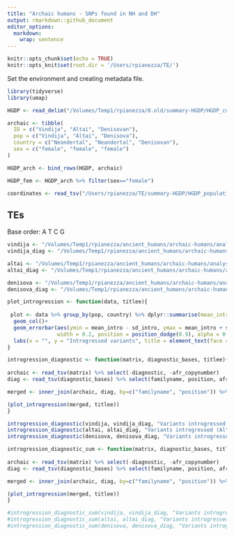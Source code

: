 ```yaml
---
title: "Archaic humans - SNPs found in NH and DH"
output: rmarkdown::github_document
editor_options: 
  markdown: 
    wrap: sentence
---
```


```r
knitr::opts_chunk$set(echo = TRUE)
knitr::opts_knit$set(root.dir = '/Users/rpianezza/TE/')
```

Set the environment and creating metadata file.
```r
library(tidyverse)
library(umap)

HGDP <- read_delim("/Volumes/Temp1/rpianezza/0.old/summary-HGDP/HGDP_cutoff_classified.tsv") %>% select(ID, sex, country, pop) %>% distinct()

archaic <- tibble(
  ID = c("Vindija", "Altai", "Denisovan"),
  pop = c("Vindija", "Altai", "Denisova"),
  country = c("Neandertal", "Neandertal", "Denisovan"),
  sex = c("female", "female", "female")
)

HGDP_arch <- bind_rows(HGDP, archaic)

HGDP_fem <- HGDP_arch %>% filter(sex=="female")

coordinates <- read_tsv("/Users/rpianezza/TE/summary-HGDP/HGDP_populationcoordinates.txt", col_names = c("pop", "region", "latitude", "longitude")) %>% select(pop, latitude, longitude)
```


## TEs

Base order: A T C G

```r
vindija <- "/Volumes/Temp1/rpianezza/ancient_humans/archaic-humans/analysis/diagnostic-variants/vindija"
vindija_diag <- "/Volumes/Temp1/rpianezza/ancient_humans/archaic-humans/analysis/diagnostic-variants/vindija_afr-arch"

altai <- "/Volumes/Temp1/rpianezza/ancient_humans/archaic-humans/analysis/diagnostic-variants/altai"
altai_diag <- "/Volumes/Temp1/rpianezza/ancient_humans/archaic-humans/analysis/diagnostic-variants/altai_afr-arch"

denisova <- "/Volumes/Temp1/rpianezza/ancient_humans/archaic-humans/analysis/diagnostic-variants/denisova"
denisova_diag <- "/Volumes/Temp1/rpianezza/ancient_humans/archaic-humans/analysis/diagnostic-variants/denisova_afr-arch"
```

```r
plot_introgression <- function(data, titlee){
  
 plot <- data %>% group_by(pop, country) %>% dplyr::summarise(mean_intro = mean(introgressed), sd_intro = sd(introgressed)) %>% ggplot(aes(x = reorder(pop, -mean_intro), y=mean_intro, fill=country))+
  geom_col()+
  geom_errorbar(aes(ymin = mean_intro - sd_intro, ymax = mean_intro + sd_intro), 
                width = 0.2, position = position_dodge(0.9), alpha = 0.5)+
  labs(x = "", y = "Introgressed variants", title = element_text(face = "bold", size = 14, titlee)) + theme(axis.text.x = element_text(angle = 90, vjust = 0.5, hjust=1), legend.position = "bottom", plot.title = element_text(hjust = 0.5))
}

introgression_diagnostic <- function(matrix, diagnostic_bases, titlee){
  
archaic <- read_tsv(matrix) %>% select(-diagnostic, -afr_copynumber)
diag <- read_tsv(diagnostic_bases) %>% select(familyname, position, afr_copynumber, diagnostic)

merged <- inner_join(archaic, diag, by=c("familyname", "position")) %>% relocate(diagnostic, afr_copynumber) %>% mutate_at(vars(starts_with("HGDP")), ~. * afr_copynumber) %>% filter(afr_copynumber<250) %>% select(-c(diagnostic, afr_copynumber, familyname, position)) %>% dplyr::summarise_all(~sum(. >1, na.rm=TRUE)) %>% t %>% as.data.frame() %>% rownames_to_column(var = "ID") %>% as_tibble() %>% dplyr::rename("introgressed" = "V1") %>% separate(ID, into=c("ID", "pop"), sep="-", remove=FALSE) %>% select(-pop) %>% inner_join(HGDP_fem, by="ID")

(plot_introgression(merged, titlee))
}
```

```r
introgression_diagnostic(vindija, vindija_diag, "Variants introgressed (Vindija) - RepSeq")
introgression_diagnostic(altai, altai_diag, "Variants introgressed (Altai) - RepSeq")
introgression_diagnostic(denisova, denisova_diag, "Variants introgressed (Denisovans) - RepSeq")
```

```r
introgression_diagnostic_sum <- function(matrix, diagnostic_bases, titlee){
  
archaic <- read_tsv(matrix) %>% select(-diagnostic, -afr_copynumber)
diag <- read_tsv(diagnostic_bases) %>% select(familyname, position, afr_copynumber, diagnostic)

merged <- inner_join(archaic, diag, by=c("familyname", "position")) %>% relocate(diagnostic, afr_copynumber) %>% mutate_at(vars(starts_with("HGDP")), ~. * afr_copynumber) %>% select(-c(diagnostic, afr_copynumber, familyname, position)) %>% dplyr::summarise_all(sum, na.rm = TRUE) %>% t %>% as.data.frame() %>% rownames_to_column(var = "ID") %>% as_tibble() %>% dplyr::rename("introgressed" = "V1") %>% separate(ID, into=c("ID", "pop"), sep="-", remove=FALSE) %>% select(-pop) %>% inner_join(HGDP_fem, by="ID")

(plot_introgression(merged, titlee))
}

#introgression_diagnostic_sum(vindija, vindija_diag, "Variants introgressed (Vindija) - RepSeq")
#introgression_diagnostic_sum(altai, altai_diag, "Variants introgressed (Altai) - RepSeq")
#introgression_diagnostic_sum(denisova, denisova_diag, "Variants introgressed (Denisovans) - RepSeq")
```

